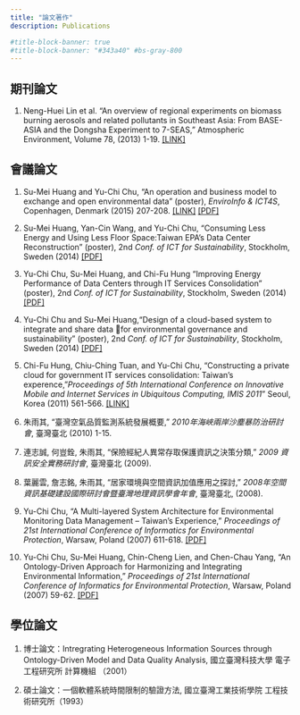 ```yaml
---
title: "論文著作"
description: Publications

#title-block-banner: true
#title-block-banner: "#343a40" #bs-gray-800
---
```



## 期刊論文

1.  Neng-Huei Lin et al. "An overview of regional experiments on biomass burning aerosols and related pollutants in Southeast Asia: From BASE-ASIA and the Dongsha Experiment to 7-SEAS," Atmospheric Environment, Volume 78, (2013) 1-19. [[LINK]](https://www.sciencedirect.com/science/article/pii/S1352231013003300)

## 會議論文

1. Su-Mei Huang and Yu-Chi Chu, "An operation and business model to exchange and open environmental data" (poster), *EnviroInfo & ICT4S*, Copenhagen, Denmark (2015) 207-208. [[LINK]](https://dblp.org/rec/conf/enviroinfo/HuangC15.html) [[PDF]](pubs\EnviroInfo-2015.pdf)

1. Su-Mei Huang, Yan-Cin Wang, and Yu-Chi Chu, "Consuming Less Energy and Using Less Floor Space:Taiwan EPA’s Data Center Reconstruction" (poster), 2nd *Conf. of ICT for Sustainability*, Stockholm, Sweden (2014)  [[PDF]](pubs\ICT4S-2014-3.pdf)

1. Yu-Chi Chu, Su-Mei Huang, and Chi-Fu Hung "Improving Energy Performance of Data Centers  through IT Services Consolidation" (poster), 2nd *Conf. of ICT for Sustainability*, Stockholm, Sweden (2014)  [[PDF]](pubs\ICT4S-2014-2.pdf)

1. Yu-Chi Chu and Su-Mei Huang,"Design of a cloud-based system to integrate and share data for environmental governance and sustainability" (poster), 2nd *Conf. of ICT for Sustainability*, Stockholm, Sweden (2014)  [[PDF]](pubs\ICT4S-2014-1.pdf)

1. Chi-Fu Hung, Chiu-Ching Tuan, and  Yu-Chi Chu, "Constructing a private cloud for government IT services consolidation: Taiwan's experence,"*Proceedings of 5th International Conference on Innovative Mobile and Internet Services in Ubiquitous Computing, IMIS 2011*" Seoul, Korea (2011) 
561-566. [[LINK]](https://ieeexplore.ieee.org/document/5976274)

1. 朱雨其, "臺灣空氣品質監測系統發展概要," *2010年海峽兩岸沙塵暴防治研討會*, 臺灣臺北 (2010) 1-15.


1. 連志誠, 何豈銓, 朱雨其, "保險經紀人異常存取保護資訊之決策分類," *2009 資訊安全實務研討會*, 臺灣臺北 (2009).

1. 葉麗雲, 詹志銘, 朱雨其, "居家環境與空間資訊加值應用之探討," *2008年空間資訊基礎建設國際研討會暨臺灣地理資訊學會年會*, 臺灣臺北, (2008).

1.	Yu-Chi Chu, "A Multi-layered System Architecture for Environmental Monitoring Data Management – Taiwan’s Experience," *Proceedings of 21st International Conference of Informatics for Environmental Protection*, Warsaw, Poland (2007) 611-618. [[PDF]](pubs\enviroinfo-2007-2.pdf)

1. Yu-Chi Chu, Su-Mei Huang, Chin-Cheng Lien, and Chen-Chau Yang, "An Ontology-Driven Approach for Harmonizing and Integrating Environmental Information," *Proceedings of 21st International Conference of Informatics for Environmental Protection*, Warsaw, Poland (2007) 59-62. [[PDF]](pubs\enviroinfo-2007-1.pdf)



## 學位論文

1.  博士論文：Intregrating Heterogeneous Information Sources through Ontology-Driven Model and Data Quality Analysis, 國立臺灣科技大學 電子工程研究所 計算機組 （2001）

2.  碩士論文：一個軟體系統時間限制的驗證方法, 國立臺灣工業技術學院 工程技術研究所（1993）
